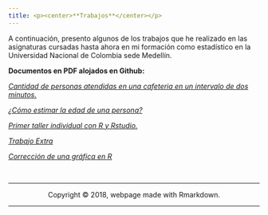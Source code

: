 ```yaml
---
title: <p><center>**Trabajos**</center></p>
---
```

A continuación, presento algunos de los trabajos que he realizado en las asignaturas cursadas hasta ahora en mi formación como estadístico en la Universidad Nacional de Colombia sede Medellín.

**Documentos en PDF alojados en Github:**

[*Cantidad de personas atendidas en una cafeteria en un intervalo de dos minutos.*](https://github.com/yuasaavedraco/yuasaavedraco.github.io/blob/master/Documentos/CANTIDAD%20DE%20PERSONAS%20ATENDIDAS%20EN%20UN%20INTERVALO%20DE%20DOS%20MINUTOS.pdf)

[*¿Cómo estimar la edad de una persona?*](https://github.com/yuasaavedraco/yuasaavedraco.github.io/blob/master/Documentos/C%C3%93MO%20ESTIMAR%20LA%20ESTATURA%20DE%20UN%20PERSONA.pptx.pdf)

[*Primer taller individual con R y Rstudio.*](https://github.com/yuasaavedraco/yuasaavedraco.github.io/blob/master/Documentos/PRIMER%20TALLER%20INDIVIDUAL%20CON%20R%20Y%20RSTUDIO.pdf)

[*Trabajo Extra*](https://github.com/yuasaavedraco/yuasaavedraco.github.io/blob/master/Documentos/TRABAJO%20EXTRA.pdf)

[*Corrección de una gráfica en R*](https://github.com/yuasaavedraco/yuasaavedraco.github.io/blob/master/Documentos/CORRECCI%C3%93N%20DE%20UNA%20GR%C3%81FICA%20EN%20R.pdf)


<br>
<hr>
<p><center>Copyright &copy; 2018, webpage made with Rmarkdown.</center></p>
<hr>